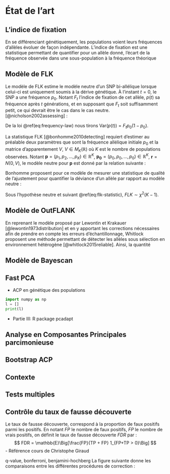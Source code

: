 <!--
This is for including Chapter 1. Notice that it's also good practice to name your chunk. This will help you debug potential issues as you knit. The chunk above is called intro and the one below is called chapter1. Feel free to change the name of the Rmd file as you wish, but don't forget to change it here from chap1.Rmd.
-->

<!--
The {#rmd-basics} text after the chapter declaration will allow us to link throughout the document back to the beginning of Chapter 1. These labels will automatically be generated (if not specified) by changing the spaces to hyphens and capital letters to lowercase. Look for the reference to this label at the beginning of Chapter 2.
-->


# État de l'art

## L'indice de fixation

En se différenciant génétiquement, les populations voient leurs fréquences d'allèles évoluer de façon indépendante. L'indice de fixation est une statistique permettant de quantifier pour un allèle donné, l'écart de la fréquence observée dans une sous-population à la fréquence théorique

## Modèle de FLK

Le modèle de FLK estime le modèle neutre d'un SNP bi-allélique lorsque celui-ci est uniquement soumis à la dérive génétique. À l'instant $t = 0$, le SNP a une fréquence $p_0$. Notant $F_t$ l'indice de fixation de cet allèle, $p(t)$ sa fréquence après $t$ générations, et en supposant que $F_t$ soit suffisamment petit, ce qui devrait être le cas dans le cas neutre. [@nicholson2002assessing] : 

\begin{equation} 
  p(t) \sim N(p_0, F_t p_0 (1-p_0)) 
  \label{eq:frequency-law}
\end{equation}

De la loi \@ref(eq:frequency-law) nous tirons $\text{Var}(p(t)) = F_t p_0 (1-p_0)$.

La statistique FLK [@bonhomme2010detecting] requiert d'estimer au préalable deux paramètres que sont la fréquence allélique initiale $p_0$ et la matrice d'apparentement $V$, $V \in M_K(\mathbb{R})$ où $K$ est le nombre de populations observées.
Notant $\boldsymbol{p} = (p_1, p_2, \dots, p_K) \in \mathbb{R}^K$, $\boldsymbol{p_0} = (p_0, p_0, \dots, p_0) \in \mathbb{R}^K$, $\boldsymbol{r} = N(0, V)$, le modèle neutre pour $\boldsymbol{p}$ est donné par la relation suivante : 

\begin{equation} 
  \boldsymbol{p} = \boldsymbol{p_0} + \boldsymbol{r} 
  \label{eq:flk_neutral_model}
\end{equation}

Bonhomme \textit{et al.} proposent pour ce modèle de mesurer une statistique de qualité de l'ajustement pour quantifier la déviance d'un allèle par rapport au modèle neutre : 

\begin{equation} 
  FLK = (\boldsymbol{p - \hat{p}_0})^T V (\boldsymbol{p - \hat{p}_0})                                \label{eq:flk-statistic}
\end{equation}

Sous l'hypothèse neutre et suivant \@ref(eq:flk-statistic), $FLK \sim \chi^2 (K - 1)$.

## Modèle de OutFLANK

En reprenant le modèle proposé par Lewontin et Krakauer [@lewontin1973distribution] et en y apportant les corrections nécessaires afin de prendre en compte les erreurs d'échantillonnage, 
Whitlock \textit{et al.} proposent une méthode permettant de détecter les allèles sous sélection en environnement hétérogène [@whitlock2015reliable]. Ainsi, la quantité 

\begin{equation} 
  X = k \frac{F_{ST}^{\prime}}{\bar{{F_{ST}^{\prime}}}}  
  \label{eq:OutFLANK-statistic}
\end{equation}


## Modèle de Bayescan

## Fast PCA

- ACP en génétique des populations

```python
import numpy as np
l = []
print(l)
```

- Partie III: R package pcadapt

## Analyse en Composantes Principales parcimonieuse

## Bootstrap ACP

## Contexte

## Tests multiples

## Contrôle du taux de fausse découverte

Le taux de fausse découverte, correspond à la proportion de faux positifs parmi les positifs. En notant $FP$ le nombre de faux positifs, $FP$ le nombre de vrais positifs, on définit le taux de fausse découverte $FDR$ par : 
$$ FDR = \mathbb{E}\Big[\frac{FP}{TP + FP} 1_{FP+TP > 0}\Big] $$
- Référence cours de Christophe Giraud

q-value, bonferroni, benjamini-hochberg
La figure suivante donne les comparaisons entre les différentes procédures de correction :

